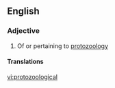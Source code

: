 ==English==

===Adjective===
{{en-adj}}

# Of or pertaining to [[protozoology]]

====Translations====
{{trans-top|pertaining to protozoology}}
{{trans-mid}}
{{trans-bottom}}

[[vi:protozoological]]